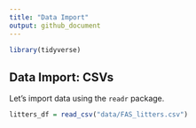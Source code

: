 ```yaml
---
title: "Data Import"
output: github_document
---
```

```r
library(tidyverse)
```

## Data Import: CSVs

Let's import data using the `readr` package.

```r
litters_df = read_csv("data/FAS_litters.csv")
```

